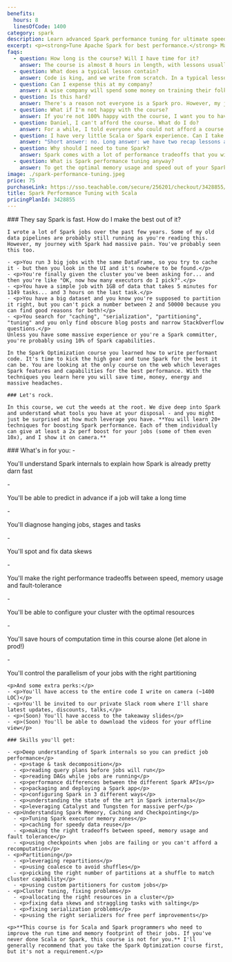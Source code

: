 ```yaml
---
benefits:
  hours: 8
  linesOfCode: 1400
category: spark
description: Learn advanced Spark performance tuning for ultimate speed. Master Spark internals and configurations to maximize the efficiency of your cluster.
excerpt: <p><strong>Tune Apache Spark for best performance.</strong> Master Spark internals and configurations for maximum speed and memory efficiency for your cluster.</p>
faqs:
  - question: How long is the course? Will I have time for it?
    answer: The course is almost 8 hours in length, with lessons usually 20-30 minutes each, and we write 1000-1500 lines of code. That’s because to learn strategies to boost Spark’s performance, 5-minute lectures or fill-in-the-blanks quizzes won’t give you the necessary results. For the best effectiveness, it’s advised to watch the video lectures in 1-hour chunks at a time.
  - question: What does a typical lesson contain?
    answer: Code is king, and we write from scratch. In a typical lesson I'll explain some concepts in short, then I'll dive right into the code. We'll write it together, either in the IDE or in the Spark Shell, and we test the effects of the code on either pre-loaded data (which I provide) or with bigger, generated data (whose generator I also provide). Sometimes we'll spend some time in the Spark UI to understand what's going on. A few lectures are atypical in that we're going to go through some thought exercises, but they're no less powerful.
  - question: Can I expense this at my company?
    answer: A wise company will spend some money on training their folks here rather than spending thousands (or millions) on computing power for nothing.
  - question: Is this hard?
    answer: There's a reason not everyone is a Spark pro. However, my job is to give you these (otherwise hard) topics in a way that will make you go like "huh, that wasn't so hard".
  - question: What if I'm not happy with the course?
    answer: If you're not 100% happy with the course, I want you to have your money back. It's a risk-free investment.
  - question: Daniel, I can't afford the course. What do I do?
    answer: For a while, I told everyone who could not afford a course to email me and I gave them discounts. But then I looked at the stats. Almost ALL the people who actually took the time and completed the course had paid for it in full. So I'm not offering discounts anymore. This is an investment in yourself, which will pay off 100x if you commit. If you find it didn't match your investment, I'll give you a refund.
  - question: I have very little Scala or Spark experience. Can I take this course?
    answer: "Short answer: no. Long answer: we have two recap lessons at the beginning, but they're not a crash course into Scala or Spark and they're not enough if this is the first time you're seeing them. You should take the Scala beginners course and the Spark Essentials course at least. I'll also recommend taking the first Spark Optimization course, but it's not a requirement - this course is standalone. "
  - question: Why should I need to tune Spark?
    answer: Spark comes with a lot of performance tradeoffs that you will have to make while running your jobs. It's important to know what they are and how you can use each configuration or setting, so that you can get the best performance out of your jobs.
  - question: What is Spark performance tuning anyway?
    answer: To get the optimal memory usage and speed out of your Spark job, you will need to know how Spark works. Tuning Spark means setting the right configurations before running a job, the right resource allocation for your clusters, the right partitioning for your data, and many other aspects.
image: ./spark-performance-tuning.jpeg
price: 75
purchaseLink: https://sso.teachable.com/secure/256201/checkout/3428855/spark-performance-tuning
title: Spark Performance Tuning with Scala
pricingPlanId: 3428855
---
```



<CourseLayout>
  <Fragment slot="goal">
    ### They say Spark is fast. How do I make the best out of it?

    I wrote a lot of Spark jobs over the past few years. Some of my old data pipelines are probably still running as you're reading this. However, my journey with Spark had massive pain. You've probably seen this too.

    - <p>You run 3 big jobs with the same DataFrame, so you try to cache it - but then you look in the UI and it's nowhere to be found.</p>
    - <p>You're finally given the cluster you've been asking for... and then you're like "OK, now how many executors do I pick?".</p>
    - <p>You have a simple job with 1GB of data that takes 5 minutes for 1149 tasks... and 3 hours on the last task.</p>
    - <p>You have a big dataset and you know you're supposed to partition it right, but you can't pick a number between 2 and 50000 because you can find good reasons for both!</p>
    - <p>You search for "caching", "serialization", "partitioning", "tuning" and you only find obscure blog posts and narrow StackOverflow questions.</p>
    Unless you have some massive experience or you're a Spark committer, you're probably using 10% of Spark capabilities.

    In the Spark Optimization course you learned how to write performant code. It's time to kick the high gear and tune Spark for the best it can be. You are looking at the only course on the web which leverages Spark features and capabilities for the best performance. With the techniques you learn here you will save time, money, energy and massive headaches.

    ### Let's rock.

    In this course, we cut the weeds at the root. We dive deep into Spark and understand what tools you have at your disposal - and you might just be surprised at how much leverage you have. **You will learn 20+ techniques for boosting Spark performance. Each of them individually can give at least a 2x perf boost for your jobs (some of them even 10x), and I show it on camera.**

  </Fragment>
  <Fragment slot="skills">
    ### What's in for you:
    - <p>You'll understand Spark internals to explain how Spark is already pretty darn fast</p>
    - <p>You'll be able to predict in advance if a job will take a long time</p>
    - <p>You'll diagnose hanging jobs, stages and tasks</p>
    - <p>You'll spot and fix data skews</p>
    - <p>You'll make the right performance tradeoffs between speed, memory usage and fault-tolerance</p>
    - <p>You'll be able to configure your cluster with the optimal resources</p>
    - <p>You'll save hours of computation time in this course alone (let alone in prod!)</p>
    - <p>You'll control the parallelism of your jobs with the right partitioning</p>

    <p>And some extra perks:</p>
    - <p>You'll have access to the entire code I write on camera (~1400 LOC)</p>
    - <p>You'll be invited to our private Slack room where I'll share latest updates, discounts, talks,</p>
    - <p>(Soon) You'll have access to the takeaway slides</p>
    - <p>(Soon) You'll be able to download the videos for your offline view</p>

    ### Skills you'll get:

    - <p>Deep understanding of Spark internals so you can predict job performance</p>
      - <p>stage & task decomposition</p>
      - <p>reading query plans before jobs will run</p>
      - <p>reading DAGs while jobs are running</p>
      - <p>performance differences between the different Spark APIs</p>
      - <p>packaging and deploying a Spark app</p>
      - <p>configuring Spark in 3 different ways</p>
      - <p>understanding the state of the art in Spark internals</p>
      - <p>leveraging Catalyst and Tungsten for massive perf</p>
    - <p>Understanding Spark Memory, Caching and Checkpointing</p>
      - <p>Tuning Spark executor memory zones</p>
      - <p>caching for speedy data reuse</p>
      - <p>making the right tradeoffs between speed, memory usage and fault tolerance</p>
      - <p>using checkpoints when jobs are failing or you can't afford a recomputation</p>
    - <p>Partitioning</p>
      - <p>leveraging repartitions</p>
      - <p>using coalesce to avoid shuffles</p>
      - <p>picking the right number of partitions at a shuffle to match cluster capability</p>
      - <p>using custom partitioners for custom jobs</p>
    - <p>Cluster tuning, fixing problems</p>
      - <p>allocating the right resources in a cluster</p>
      - <p>fixing data skews and straggling tasks with salting</p>
      - <p>fixing serialization problems</p>
      - <p>using the right serializers for free perf improvements</p>

    <p>**This course is for Scala and Spark programmers who need to improve the run time and memory footprint of their jobs. If you've never done Scala or Spark, this course is not for you.** I'll generally recommend that you take the Spark Optimization course first, but it's not a requirement.</p>

  </Fragment>
</CourseLayout>
